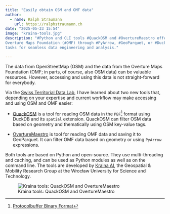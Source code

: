 ```yaml
---
title: "Easily obtain OSM and OMF data"
author:
  - name: Ralph Straumann
    url: https://ralphstraumann.ch
date: "2025-05-23 15:54"
image: "kraina-tools.jpg"
description: "#Python and CLI tools #QuackOSM and #OvertureMaestro offer easier access to data from #OpenStreetMap (#OSM) and the 
Overture Maps Foundation (#OMF) through #PyArrow, #GeoParquet, or #DuckDB. These tools can simplify large-scale geospatial data 
tasks for seamless data engineering and analysis."

---
```


The data from OpenStreetMap (OSM) and the data from the Overture Maps Foundation (OMF; in parts, of course, also OSM data) can 
be valuable resources. However, accessing and using this data is not straight-forward for everybody. 

Via the 
[Swiss Territorial Data Lab](https://www.linkedin.com/posts/swiss-territorial-data-lab-stdl_we-at-the-stdl-are-used-to-working-with-activity-7324018620877922305-kfXZ), 
I have learned about two new tools that, depending on your expertise and current workflow may make accessing and using OSM and OMF easier:

- [QuackOSM](https://github.com/kraina-ai/quackosm) is a tool for reading OSM data in the `PBF`[^PBF] format using DuckDB and its 
`spatial` extension. QuackOSM can filter OSM data based on geometry and thematically using OSM key-value tags.

- [OvertureMaestro](https://github.com/kraina-ai/overturemaestro) is tool for reading OMF data and saving it to GeoParquet. 
It can filter OMF data based on geometry or using `PyArrow` expressions.

Both tools are based on Python and open-source. They use multi-threading and caching, and can be used as Python modules as well 
as on the command line. The tools are developed by [Kraina AI](https://kraina.ai/), the Geospatial & Mobility Research Group at 
the Wrocław University for Science and Technology.

[^PBF]: [Protocolbuffer Binary Format](https://wiki.openstreetmap.org/wiki/PBF_Format)

![Kraina tools: QuackOSM and OvertureMaestro](kraina-tools.jpg "Kraina tools: QuackOSM and OvertureMaestro")

